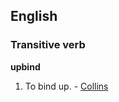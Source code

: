 ==English==

===Transitive verb===
{{rfc-trverb|Transitive verb}}
'''upbind'''

# {{rare}} To bind up. - [[Collins]]